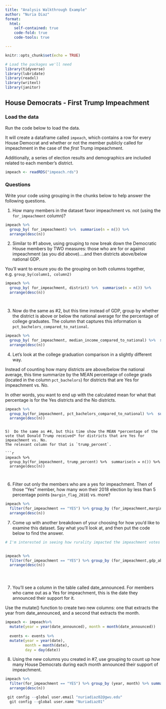 ```yaml
---
title: "Analysis Walkthrough Example"
author: "Nuria Diaz"
format:
  html:
    self-contained: true
    code-fold: true
    code-tools: true

--- 
```

```r
knitr::opts_chunk$set(echo = TRUE)

# Load the packages we'll need
library(tidyverse)
library(lubridate)
library(readxl)
library(writexl)
library(janitor)

```

## House Democrats - First Trump Impeachment

### Load the data

Run the code below to load the data.

It will create a dataframe called `impeach`, which contains a row for every House Democrat and whether or not the member publicly called for impeachment in the case of the *first* Trump impeachment.

Additionally, a series of election results and demographics are included related to each member's district.

```r

impeach <- readRDS("impeach.rds")


```

### Questions

Write your code using grouping in the chunks below to help answer the following questions.

1)  How many members in the dataset favor impeachment vs. not (using the `for_impeachment` column)?

```r

impeach %>% 
  group_by( for_impeachment) %>%  summarise(n = n()) %>% 
  arrange(desc(n))


```

2)  Similar to #1 above, using grouping to now break down the Democratic House members by TWO measures: those who are for or against impeachment (as you did above)....and then districts above/below national GDP.  
  
You'll want to ensure you do the grouping on both columns together, e.g. `group_by(column1, column2)`

```r

impeach %>% 
  group_by( for_impeachment, district) %>%  summarise(n = n()) %>% 
  arrange(desc(n))




```

3)  Now do the same as #2, but this time instead of GDP, group by whether the district is above or below the national average for the percentage of college graduates. The column that captures this information is `pct_bachelors_compared_to_national`.

```r



impeach %>% 
  group_by( for_impeachment, median_income_compared_to_national) %>%  summarise(n = n()) %>% 
  arrange(desc(n))

```

4)  Let's look at the college graduation comparison in a slightly different way.  
  
Instead of counting how many districts are above/below the national average, this time summarize by the MEAN percentage of college grads (located in the column `pct_bachelors`) for districts that are Yes for impeachment vs. No.  
  
In other words, you want to end up with the calculated mean for what that percentage is for the Yes districts and the No districts.

```r
impeach %>% 
  group_by(for_impeachment, pct_bachelors_compared_to_national) %>%  summarise(n = n()) %>% 
  arrange(desc(n))


```

```

5)  Do the same as #4, but this time show the MEAN *percentage of the vote that Donald Trump received* for districts that are Yes for impeachment vs. No.  
The relevant column for that is `trump_percent`.

```r

impeach %>% 
  group_by(for_impeachment, trump_percent) %>%  summarise(n = n()) %>% 
  arrange(desc(n))



```

6)  Filter out only the members who are a yes for impeachment. Then of those "Yes" member, how many won their 2018 election by less than 5 percentage points (`margin_flag_2018`) vs. more?

```r

  
impeach %>% 
  filter(for_impeachment == "YES") %>% group_by (for_impeachment,margin_flag_2018) %>% summarise(n = n()) %>% 
  arrange(desc(n))


```

7)  Come up with another breakdown of your choosing for how you'd like to examine this dataset. Say what you'll look at, and then put the code below to find the answer.

```r
# I'm interested in seeing how rurality impacted the impeachment votes 
  

impeach %>% 
  filter(for_impeachment == "YES") %>% group_by (for_impeachment,gdp_above_national) %>% summarise(n = n()) %>% 
  arrange(desc(n))





```

7)  You'll see a column in the table called date_announced. For members who came out as a Yes for impeachment, this is the date they announced their support for it.  
  
Use the mutate() function to create two new columns: one that extracts the year from date_announced, and a second that extracts the month.

```r

impeach <- impeach%>% 
  mutate(year = year(date_announced), month = month(date_announced)) 
  
  events <- events %>% 
  mutate(year = year(date),
         month = month(date),
         day = day(date))

```

8) Using the new columns you created in #7, use grouping to count up how many House Democrats during each month announced their support of impeachment.

```r

  


impeach %>% 
  filter(for_impeachment == "YES") %>% group_by (year, month) %>% summarise(n = n()) %>% 
  arrange(desc(n))

 git config --global user.email "nuriadiaz02@gwu.edu"
  git config --global user.name "Nuriadiaz01"
```
